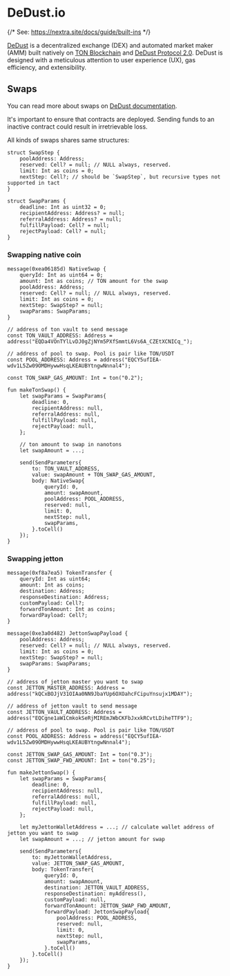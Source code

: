 # DeDust.io


{/* See: https://nextra.site/docs/guide/built-ins */}

[DeDust](https://dedust.io) is a decentralized exchange (DEX) and automated market maker (AMM) built natively on [TON Blockchain](https://ton.org) and [DeDust Protocol 2.0](https://docs.dedust.io/reference/tlb-schemes). DeDust is designed with a meticulous attention to user experience (UX), gas efficiency, and extensibility.

## Swaps

You can read more about swaps on [DeDust documentation](https://docs.dedust.io/docs/swaps).

<Callout type="warning" emoji="⚠️">

  It's important to ensure that contracts are deployed.
  Sending funds to an inactive contract could result in irretrievable loss.

</Callout>

All kinds of swaps shares same structures:

```tact
struct SwapStep {
    poolAddress: Address;
    reserved: Cell? = null; // NULL always, reserved.
    limit: Int as coins = 0;
    nextStep: Cell?; // should be `SwapStep`, but recursive types not supported in tact
}

struct SwapParams {
    deadline: Int as uint32 = 0;
    recipientAddress: Address? = null;
    referralAddress: Address? = null;
    fulfillPayload: Cell? = null;
    rejectPayload: Cell? = null;
}
```

### Swapping native coin

```tact
message(0xea06185d) NativeSwap {
    queryId: Int as uint64 = 0;
    amount: Int as coins; // TON amount for the swap
    poolAddress: Address;
    reserved: Cell? = null; // NULL always, reserved.
    limit: Int as coins = 0;
    nextStep: SwapStep? = null;
    swapParams: SwapParams;
}

// address of ton vault to send message
const TON_VAULT_ADDRESS: Address = address("EQDa4VOnTYlLvDJ0gZjNYm5PXfSmmtL6Vs6A_CZEtXCNICq_");

// address of pool to swap. Pool is pair like TON/USDT
const POOL_ADDRESS: Address = address("EQCY5ufIEA-wdv1L5Zw09OMDHywwHsqLKEAUBYtngwNnnal4");

const TON_SWAP_GAS_AMOUNT: Int = ton("0.2");

fun makeTonSwap() {
    let swapParams = SwapParams{
        deadline: 0,
        recipientAddress: null,
        referralAddress: null,
        fulfillPayload: null,
        rejectPayload: null,
    };

    // ton amount to swap in nanotons
    let swapAmount = ...;

    send(SendParameters{
        to: TON_VAULT_ADDRESS,
        value: swapAmount + TON_SWAP_GAS_AMOUNT,
        body: NativeSwap{
            queryId: 0,
            amount: swapAmount,
            poolAddress: POOL_ADDRESS,
            reserved: null,
            limit: 0,
            nextStep: null,
            swapParams,
        }.toCell()
    });
}
```


### Swapping jetton

```tact
message(0xf8a7ea5) TokenTransfer {
    queryId: Int as uint64;
    amount: Int as coins;
    destination: Address;
    responseDestination: Address;
    customPayload: Cell?;
    forwardTonAmount: Int as coins;
    forwardPayload: Cell?;
}

message(0xe3a0d482) JettonSwapPayload {
    poolAddress: Address;
    reserved: Cell? = null; // NULL always, reserved.
    limit: Int as coins = 0;
    nextStep: SwapStep? = null;
    swapParams: SwapParams;
}

// address of jetton master you want to swap
const JETTON_MASTER_ADDRESS: Address = address("kQCxBOJjV31OIAa0NN9JbaYUp6OXOahcFCipuYnsujx1MDAY");

// address of jetton vault to send message
const JETTON_VAULT_ADDRESS: Address = address("EQCgne1aW1CmkokSeRjMIREmJWbCKFbJxxkRCvtLDiheTTF9");

// address of pool to swap. Pool is pair like TON/USDT
const POOL_ADDRESS: Address = address("EQCY5ufIEA-wdv1L5Zw09OMDHywwHsqLKEAUBYtngwNnnal4");

const JETTON_SWAP_GAS_AMOUNT: Int = ton("0.3");
const JETTON_SWAP_FWD_AMOUNT: Int = ton("0.25");

fun makeJettonSwap() {
    let swapParams = SwapParams{
        deadline: 0,
        recipientAddress: null,
        referralAddress: null,
        fulfillPayload: null,
        rejectPayload: null,
    };

    let myJettonWalletAddress = ...; // calculate wallet address of jetton you want to swap
    let swapAmount = ...; // jetton amount for swap

    send(SendParameters{
        to: myJettonWalletAddress,
        value: JETTON_SWAP_GAS_AMOUNT,
        body: TokenTransfer{
            queryId: 0,
            amount: swapAmount,
            destination: JETTON_VAULT_ADDRESS,
            responseDestination: myAddress(),
            customPayload: null,
            forwardTonAmount: JETTON_SWAP_FWD_AMOUNT,
            forwardPayload: JettonSwapPayload{
                poolAddress: POOL_ADDRESS,
                reserved: null,
                limit: 0,
                nextStep: null,
                swapParams,
            }.toCell()
        }.toCell()
    });
}
```
